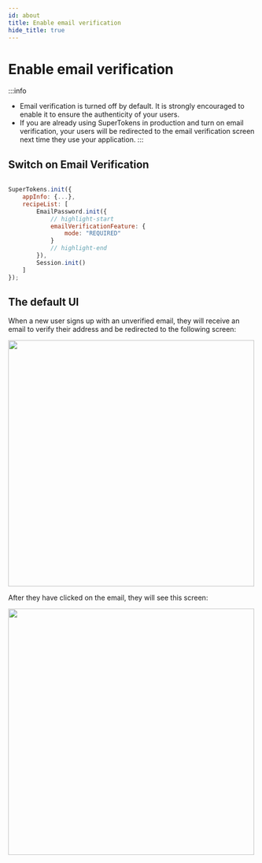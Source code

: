 ```yaml
---
id: about
title: Enable email verification
hide_title: true
---
```


# Enable email verification

:::info
- Email verification is turned off by default. It is strongly encouraged to enable it to ensure the authenticity of your users.
- If you are already using SuperTokens in production and turn on email verification, your users will be redirected to the email verification screen next time they use your application.
:::

## Switch on Email Verification

<FrontendSDKTabs>
<TabItem value="reactjs">

```jsx

SuperTokens.init({
    appInfo: {...},
    recipeList: [
        EmailPassword.init({
            // highlight-start
            emailVerificationFeature: {
                mode: "REQUIRED"
            }
            // highlight-end
        }),
        Session.init()
    ]
});
```
</TabItem>
</FrontendSDKTabs>

## The default UI

When a new user signs up with an unverified email, they will receive an email to verify their address and be redirected to the following screen:

<img width="500px" src="/img/emailpassword/verify-email-screen.png" />

After they have clicked on the email, they will see this screen:

<img width="500px" src="/img/emailpassword/email-verification-successful.png" />